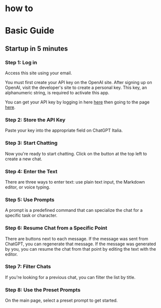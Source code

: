 # how to
# Basic Guide

## Startup in 5 minutes

### Step 1: Log in

Access this site using your email.

You must first create your API key on the OpenAI site.
After signing up on OpenAI, visit the developer's site to create a personal key.
This key, an alphanumeric string, is required to activate this app.


You can get your API key by logging in here [here](https://platform.openai.com/account/api-keys) then going to the page [here](https://platform.openai.com/login).

### Step 2: Store the API Key

Paste your key into the appropriate field on ChatGPT Italia.

### Step 3: Start Chatting

Now you're ready to start chatting. Click on the button at the top left to create a new chat.

### Step 4: Enter the Text

There are three ways to enter text: use plain text input, the Markdown editor, or voice typing.

### Step 5: Use Prompts

A prompt is a predefined command that can specialize the chat for a specific task or character.

### Step 6: Resume Chat from a Specific Point

There are buttons next to each message. If the message was sent from ChatGPT, you can regenerate that message. If the message was generated by you, you can resume the chat from that point by editing the text with the editor.

### Step 7: Filter Chats

If you're looking for a previous chat, you can filter the list by title.

### Step 8: Use the Preset Prompts

On the main page, select a preset prompt to get started.
